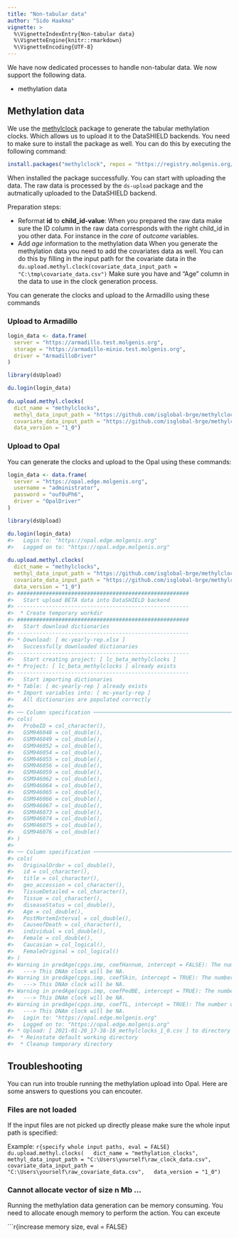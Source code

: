 ```yaml
---
title: "Non-tabular data"
author: "Sido Haakma"
vignette: >
  %\VignetteIndexEntry{Non-tabular data}
  %\VignetteEngine{knitr::rmarkdown}
  %\VignetteEncoding{UTF-8}
---
```




We have now dedicated processes to handle non-tabular data. We now support the following data.

- methylation data

## Methylation data
We use the [methylclock](https://github.com/isglobal-brge/methylclock) package to generate the tabular methylation clocks. Which allows us to upload it to the DataSHIELD backends. You need to make sure to install the package as well. You can do this by executing the following command:


```r
install.packages("methylclock", repos = "https://registry.molgenis.org/repository/R", dependencies = TRUE)
```

When installed the package successfully. You can start with uploading the data. The raw data is processed by the `ds-upload` package and the autmatically uploaded to the DataSHIELD backend.

Preparation steps:

- Reformat **id** to **child_id-value**: 
  When you prepared the raw data make sure the ID column in the raw data corresponds with the right child_id in you other data. 
  For instance in the *core* of *outcome* variables. 
- Add *age* information to the methylation data
  When you generate the methylation data you need to add the covariates data as well. 
  You can do this by filling in the input path for the covariate data in the `du.upload.methyl.clock(covariate_data_input_path = "C:\tmp\covariate_data.csv")`
  Make sure you have and "Age" column in the data to use in the clock generation process.

You can generate the clocks and upload to the Armadillo using these commands
  
### Upload to Armadillo


```r
login_data <- data.frame(
  server = "https://armadillo.test.molgenis.org", 
  storage = "https://armadillo-minio.test.molgenis.org", 
  driver = "ArmadilloDriver"
)

library(dsUpload)

du.login(login_data)
  
du.upload.methyl.clocks(
  dict_name = "methylclocks", 
  methyl_data_input_path = "https://github.com/isglobal-brge/methylclock/raw/master/inst/extdata/MethylationDataExample55.csv?raw=true",
  covariate_data_input_path = "https://github.com/isglobal-brge/methylclock/raw/master/inst/extdata/SampleAnnotationExample55.csv?raw=true",
  data_version = "1_0")
```

### Upload to Opal
You can generate the clocks and upload to the Opal using these commands:


```r
login_data <- data.frame(
  server = "https://opal.edge.molgenis.org", 
  username = "administrator", 
  password = "ouf0uPh6", 
  driver = "OpalDriver"
)

library(dsUpload)

du.login(login_data)
#>   Login to: "https://opal.edge.molgenis.org"
#>   Logged on to: "https://opal.edge.molgenis.org"
  
du.upload.methyl.clocks(
  dict_name = "methylclocks", 
  methyl_data_input_path = "https://github.com/isglobal-brge/methylclock/raw/master/inst/extdata/MethylationDataExample55.csv?raw=true",
  covariate_data_input_path = "https://github.com/isglobal-brge/methylclock/raw/master/inst/extdata/SampleAnnotationExample55.csv?raw=true",
  data_version = "1_0")
#> ######################################################
#>   Start upload BETA data into DataSHIELD backend
#> ------------------------------------------------------
#>  * Create temporary workdir
#> ######################################################
#>   Start download dictionaries
#> ------------------------------------------------------
#> * Download: [ mc-yearly-rep.xlsx ]
#>   Successfully downloaded dictionaries
#> ------------------------------------------------------
#>   Start creating project: [ lc_beta_methylclocks ]
#> * Project: [ lc_beta_methylclocks ] already exists
#> ------------------------------------------------------
#>   Start importing dictionaries
#> * Table: [ mc-yearly-rep ] already exists
#> * Import variables into: [ mc-yearly-rep ]
#>   All dictionaries are populated correctly
#> 
#> ── Column specification ───────────────────────────────────────────────────────────────────────────────
#> cols(
#>   ProbeID = col_character(),
#>   GSM946048 = col_double(),
#>   GSM946049 = col_double(),
#>   GSM946052 = col_double(),
#>   GSM946054 = col_double(),
#>   GSM946055 = col_double(),
#>   GSM946056 = col_double(),
#>   GSM946059 = col_double(),
#>   GSM946062 = col_double(),
#>   GSM946064 = col_double(),
#>   GSM946065 = col_double(),
#>   GSM946066 = col_double(),
#>   GSM946067 = col_double(),
#>   GSM946073 = col_double(),
#>   GSM946074 = col_double(),
#>   GSM946075 = col_double(),
#>   GSM946076 = col_double()
#> )
#> 
#> ── Column specification ───────────────────────────────────────────────────────────────────────────────
#> cols(
#>   OriginalOrder = col_double(),
#>   id = col_character(),
#>   title = col_character(),
#>   geo_accession = col_character(),
#>   TissueDetailed = col_character(),
#>   Tissue = col_character(),
#>   diseaseStatus = col_double(),
#>   Age = col_double(),
#>   PostMortemInterval = col_double(),
#>   CauseofDeath = col_character(),
#>   individual = col_double(),
#>   Female = col_double(),
#>   Caucasian = col_logical(),
#>   FemaleOriginal = col_logical()
#> )
#> Warning in predAge(cpgs.imp, coefHannum, intercept = FALSE): The number of missing CpGs for Hannum clock exceeds 80%.
#>   ---> This DNAm clock will be NA.
#> Warning in predAge(cpgs.imp, coefSkin, intercept = TRUE): The number of missing CpGs for Skin clock exceeds 80%.
#>   ---> This DNAm clock will be NA.
#> Warning in predAge(cpgs.imp, coefPedBE, intercept = TRUE): The number of missing CpGs for PedBE clock exceeds 80%.
#>   ---> This DNAm clock will be NA.
#> Warning in predAge(cpgs.imp, coefTL, intercept = TRUE): The number of missing CpGs for TL clock exceeds 80%.
#>   ---> This DNAm clock will be NA.
#>   Login to: "https://opal.edge.molgenis.org"
#>   Logged on to: "https://opal.edge.molgenis.org"
#> * Upload: [ 2021-01-20_17-38-18_methylclocks_1_0.csv ] to directory [ beta ]
#>  * Reinstate default working directory
#>  * Cleanup temporary directory
```

## Troubleshooting
You can run into trouble running the methylation upload into Opal. Here are some answers to questions you can encouter.

### Files are not loaded
If the input files are not picked up directly please make sure the whole input path is specified:

Example: 
```r{specify whole input paths, eval = FALSE}
du.upload.methyl.clocks(
  dict_name = "methylation_clocks", 
  methyl_data_input_path = "C:\Users\yourself\raw_clock_data.csv",
  covariate_data_input_path = "C:\Users\yourself\raw_covariate_data.csv",
  data_version = "1_0")
```

### Cannot allocate vector of size n Mb ...
Running the methylation data generation can be memory consuming. You need to allocate enough memory to perform the action. You can exceute

```r{increase memory size, eval = FALSE}
